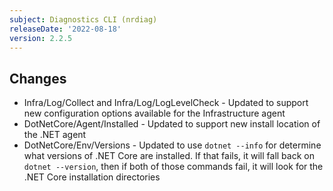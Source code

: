 ```yaml
---
subject: Diagnostics CLI (nrdiag)
releaseDate: '2022-08-18'
version: 2.2.5
---
```


## Changes
* Infra/Log/Collect and Infra/Log/LogLevelCheck  - Updated to support new configuration options available for the Infrastructure agent
* DotNetCore/Agent/Installed - Updated to support new install location of the .NET agent
* DotNetCore/Env/Versions - Updated to use `dotnet --info` for determine what versions of .NET Core are installed. If that fails, it will fall back on `dotnet --version`, then if both of those commands fail, it will look for the .NET Core installation directories






